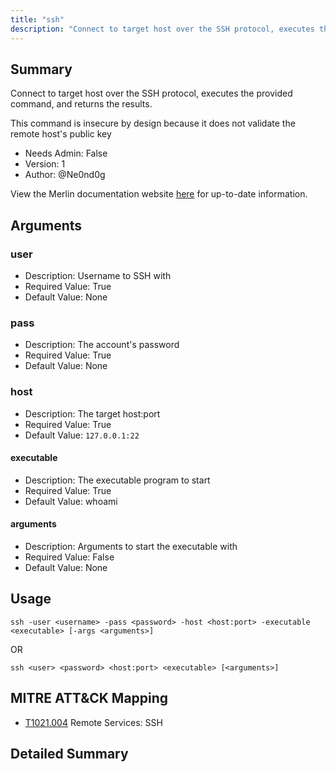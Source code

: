 ```yaml
---
title: "ssh"
description: "Connect to target host over the SSH protocol, executes the provided command, and returns the results."
---
```


## Summary

Connect to target host over the SSH protocol, executes the provided command, and returns the results.

<Warning>
This command is insecure by design because it does not validate the remote host's public key
</Warning>

- Needs Admin: False
- Version: 1
- Author: @Ne0nd0g

View the Merlin documentation website [here](https://merlin-c2.readthedocs.io/en/latest/server/menu/agents.html#ssh)
for up-to-date information.

## Arguments

### user

- Description: Username to SSH with
- Required Value: True
- Default Value: None

### pass

- Description: The account's password
- Required Value: True
- Default Value: None

### host

- Description: The target host:port
- Required Value: True
- Default Value: `127.0.0.1:22`

#### executable

- Description: The executable program to start
- Required Value: True
- Default Value: whoami

#### arguments

- Description: Arguments to start the executable with
- Required Value: False
- Default Value: None

## Usage

```
ssh -user <username> -pass <password> -host <host:port> -executable <executable> [-args <arguments>]
```
OR
```text
ssh <user> <password> <host:port> <executable> [<arguments>]
```

## MITRE ATT&CK Mapping

- [T1021.004](https://attack.mitre.org/techniques/T1021/004/) Remote Services: SSH

## Detailed Summary
